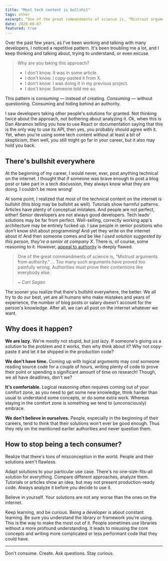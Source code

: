 ```yaml
---
title: "Most tech content is bullshit"
tags: other
excerpt: “One of the great commandments of science is, "Mistrust arguments from authority." Too many such arguments have proved too painfully wrong. Authorities must prove their contentions like everybody else.” ~ Carl Sagan
date: 2020-06-07
featured: true
---
```


Over the past few years, as I've been working and talking with many developers, I noticed a repetitive pattern. It's been troubling me a lot, and I keep thinking and talking about, trying to understand, or even excuse.

> Why are you taking this approach?
>
> - I don't know. It was in some article.
> - I don't know. I copy-pasted it from X.
> - I don't know. I was doing it in my previous project.
> - I don't know. Someone told me so.

This pattern is _consuming_ — instead of creating. _Consuming_ — without questioning. Consuming and hiding behind an authority.

I saw developers taking other people's solutions for granted. Not thinking twice about the approach, not bothering about analyzing it. Ok, when this is Dan Abramov telling you how to use React or documentation saying that this is the only way to use its API, then yes, you probably should agree with it. Yet, when you're using some tech content without at least a bit of skepticism, then well, you still might go far in your career, but it also may hold you back.

## There's bullshit everywhere

At the beginning of my career, I would never, ever, post anything technical on the internet. I thought that if someone was brave enough to post a blog post or take part in a tech discussion, they always know what they are doing. I couldn't be more wrong!

At some point, I realized that most of the technical content on the internet is bullshit (this blog may be bullshit as well). Tutorials show harmful patterns. Articles have plenty of conceptual mistakes.
And people are not perfect, either! Senior developers are not always good developers. Tech leads' solutions may be far from perfect. Well-selling, correctly working app's architecture may be entirely fucked up.
I saw people in senior positions who don't know shit about programming! And yet they write on the internet about it! And then someone comes and be like _I used solution suggested by this person, they're a senior at company X_. There is, of course, some reasoning to it. However, [appeal to authority](https://en.wikipedia.org/wiki/Argument_from_authority) is deeply flawed.

> One of the great commandments of science is, "Mistrust arguments from authority." ... Too many such arguments have proved too painfully wrong. Authorities must prove their contentions like everybody else.
>
> _~ Carl Sagan_

The sooner you realize that there's bullshit everywhere, the better. We all try to do our best, yet are all humans who make mistakes and years of experience, the number of blog posts or salary doesn't account for the person's knowledge. After all, we can all post on the internet whatever we want.

## Why does it happen?

**We are lazy.** We're mostly not stupid, but just lazy. If someone's giving us a solution to the problem and it works, then why think about it? Why not copy-paste it and let it be shipped in the production code?

**We don't have time.** Coming up with logical arguments may cost someone reading source code for a couple of hours, writing plenty of code to prove their point or spending a significant amount of time on research! Though, we all have deadlines, don't we?

**It's comfortable.** Logical reasoning often requires coming out of your comfort zone, as you need to get some new knowledge, think harder than usual to understand some concepts, or do some extra work. Whereas staying in the comfort zone is something we tend to (unconsciously) embrace.

**We don't believe in ourselves.** People, especially in the beginning of their careers, tend to think that their solutions won't ever be good enough. Thus they rely on the mentioned earlier authorities and never question them.

## How to stop being a tech consumer?

Realize that there's tons of misconception in the world. People and their solutions aren't flawless.

Adapt solutions to your particular use case. There's no one-size-fits-all solution for everything. Compare different approaches, analyze them. Tutorials or articles show an idea, but may not present production-ready code. Always analyze it before you decide to use it.

Believe in yourself. Your solutions are not any worse than the ones on the internet.

Keep learning, and be curious. Being a developer is about constant learning. Be sure you understand the library or framework you're using. This is the way to make the most out of it. People sometimes use libraries without a more profound understanding. It leads to misusing the core concepts and writing more complicated or less performant code that they could have.

---

Don't consume. Create. Ask questions. Stay curious.
